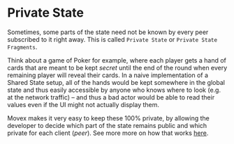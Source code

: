 # Private State

Sometimes, some parts of the state need not be known by every peer subscribed to it right away. This is called `Private State` or `Private State Fragments`.

Think about a game of Poker for example, where each player gets a hand of cards that are meant to be kept _secret_ until the end of the round when every remaining player will reveal their cards. In a naive implementation of a Shared State setup, all of the hands would be kept somewhere in the global state and thus easily accessible by anyone who knows where to look (e.g. at the network traffic) – and thus a bad actor would be able to read their values even if the UI might not actually display them.

Movex makes it very easy to keep these 100% private, by allowing the developer to decide which part of the state remains public and which private for each client (_peer_). See more more on how that works [here](/docs/how/private_state).
 